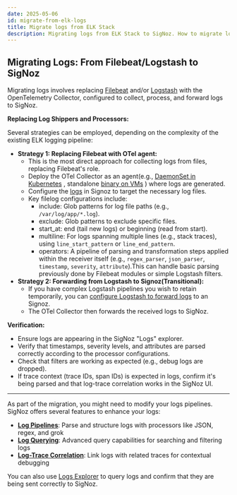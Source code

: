 ```yaml
---
date: 2025-05-06
id: migrate-from-elk-logs
title: Migrate logs from ELK Stack
description: Migrating logs from ELK Stack to SigNoz. How to migrate logs from ELK to SigNoz.
---
```

## **Migrating Logs: From Filebeat/Logstash to SigNoz**

Migrating logs involves replacing [Filebeat](https://www.elastic.co/beats/filebeat) and/or [Logstash](https://www.elastic.co/logstash) with the OpenTelemetry Collector, configured to collect, process, and forward logs to SigNoz.

**Replacing Log Shippers and Processors:**

Several strategies can be employed, depending on the complexity of the existing ELK logging pipeline:

* **Strategy 1: Replacing Filebeat with OTel agent:**  
  * This is the most direct approach for collecting logs from files, replacing Filebeat's role.
  * Deploy the OTel Collector as an agent(e.g., [DaemonSet in Kubernetes](docs/tutorial/kubernetes-infra-metrics) , standalone [binary on VMs](docs/tutorial/opentelemetry-binary-usage-in-virtual-machine) ) where logs are generated.
  * Configure the [logs](/docs/userguide/collect_kubernetes_pod_logs) in Signoz to target the necessary log files. 
  * Key filelog configurations include:  
    * include: Glob patterns for log file paths (e.g., `/var/log/app/*.log`).  
    * exclude: Glob patterns to exclude specific files.  
    * start_at: end (tail new logs) or beginning (read from start).  
    * multiline: For logs spanning multiple lines (e.g., stack traces), using `line_start_pattern` or `line_end_pattern`.  
    * operators: A pipeline of parsing and transformation steps applied within the receiver itself (e.g., `regex_parser`, `json_parser`, `timestamp`, `severity`, `attribute`).This can handle basic parsing previously done by Filebeat modules or simple Logstash filters.  
* **Strategy 2: Forwarding from Logstash to Signoz(Transitional):**  
  * If you have complex Logstash pipelines you wish to retain temporarily, you can [configure Logstash to forward logs](docs/userguide/logstash_to_signoz) to an Signoz.
  * The OTel Collector then forwards the received logs to SigNoz.  

**Verification:**

* Ensure logs are appearing in the SigNoz "Logs" explorer. 
* Verify that timestamps, severity levels, and attributes are parsed correctly according to the processor configurations.  
* Check that filters are working as expected (e.g., debug logs are dropped).  
* If trace context (trace IDs, span IDs) is expected in logs, confirm it's being parsed and that log-trace correlation works in the SigNoz UI.

---

As part of the migration, you might need to modify your logs pipelines. SigNoz offers several features to enhance your logs:

- **[Log Pipelines](/docs/logs-pipelines/introduction/)**: Parse and structure logs with processors like JSON, regex, and grok
- **[Log Querying](/docs/userguide/logs_query_builder/)**: Advanced query capabilities for searching and filtering logs
- **[Log-Trace Correlation](/docs/logs-pipelines/guides/trace/)**: Link logs with related traces for contextual debugging

You can also use [Logs Explorer](/docs/product-features/logs-explorer/) to query logs and confirm that they are being sent correctly to SigNoz.
